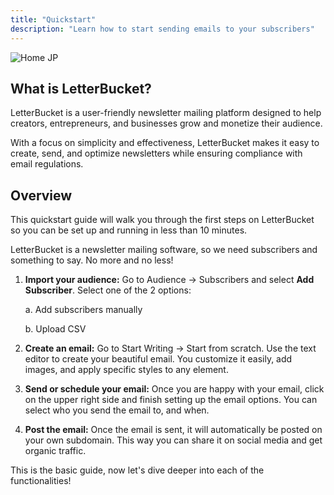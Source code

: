 ```yaml
---
title: "Quickstart"
description: "Learn how to start sending emails to your subscribers"
---
```


![Home JP](/images/home.JPG)

## What is LetterBucket?

LetterBucket is a user-friendly newsletter mailing platform designed to help creators, entrepreneurs, and businesses grow and monetize their audience.

With a focus on simplicity and effectiveness, LetterBucket makes it easy to create, send, and optimize newsletters while ensuring compliance with email regulations.

## Overview

This quickstart guide will walk you through the first steps on LetterBucket so you can be set up and running in less than 10 minutes.

LetterBucket is a newsletter mailing software, so we need subscribers and something to say. No more and no less\!

1. **Import your audience:** Go to Audience -\> Subscribers and select **Add Subscriber**. Select one of the 2 options:

   a. Add subscribers manually

   b. Upload CSV
2. **Create an email:** Go to Start Writing -\> Start from scratch. Use the text editor to create your beautiful email. You customize it easily, add images, and apply specific styles to any element.
3. **Send or schedule your email:** Once you are happy with your email, click on the upper right side and finish setting up the email options. You can select who you send the email to, and when.
4. **Post the email:** Once the email is sent, it will automatically be posted on your own subdomain. This way you can share it on social media and get organic traffic.

This is the basic guide, now let's dive deeper into each of the functionalities\!